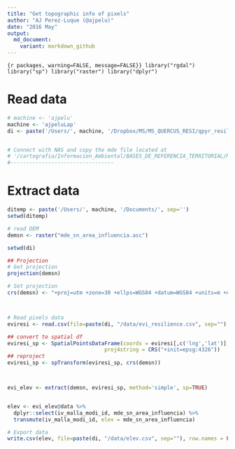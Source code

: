 ```yaml
---
title: "Get topographic info of pixels"
author: "AJ Perez-Luque (@ajpelu)"
date: "2016 May"
output:  
  md_document:
    variant: markdown_github
---
```


```{r packages, warning=FALSE, message=FALSE}}
library("rgdal")
library("sp")
library("raster")
library("dplyr")
```


# Read data 
```r
# machine <- 'ajpelu'
machine <- 'ajpeluLap'
di <- paste('/Users/', machine, '/Dropbox/MS/MS_QUERCUS_RESI/qpyr_resilience', sep='')


# Connect with NAS and copy the mde file located at 
# '/cartografia/Informacion_Ambiental/BASES_DE_REFERENCIA_TERRITORIAL/MDE_SN_AreaInfluecia_10m/mde_sn_area_influencia.asc' 
#---------------------------------
```


# Extract data
```r
ditemp <- paste('/Users/', machine, '/Documents/', sep='')
setwd(ditemp)

# read DEM 
demsn <- raster("mde_sn_area_influencia.asc")

setwd(di)

## Projection 
# Get projection
projection(demsn)

# Set projection
crs(demsn) <- "+proj=utm +zone=30 +ellps=WGS84 +datum=WGS84 +units=m +no_defs"



# Read pixels data 
eviresi <- read.csv(file=paste(di, "/data/evi_resilience.csv", sep=""), header = TRUE, sep = ',')

## convert to spatial df 
eviresi_sp <- SpatialPointsDataFrame(coords = eviresi[,c('lng','lat')], data = eviresi,
                               proj4string = CRS("+init=epsg:4326"))
## reproject 
eviresi_sp <- spTransform(eviresi_sp, crs(demsn))



evi_elev <- extract(demsn, eviresi_sp, method='simple', sp=TRUE)


elev <- evi_elev@data %>% 
  dplyr::select(iv_malla_modi_id, mde_sn_area_influencia) %>%
  transmute(iv_malla_modi_id, elev = mde_sn_area_influencia)

# Export data
write.csv(elev, file=paste(di, "/data/elev.csv", sep=""), row.names = FALSE)
```
